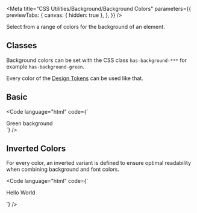 
<Meta
  title="CSS Utilities/Background/Background Colors"
  parameters={{
    previewTabs: {
      canvas: { hidden: true },
    },
  }}
/>

<Banner label="Background Colors" section="CSS Utilities" color="yellow" puzzle />

<Lead>Select from a range of colors for the background of an element.</Lead>

## Classes

Background colors can be set with the CSS class `has-background-***` for example `has-background-green`.

Every color of the [Design Tokens](?path=/docs/foundation-design-tokens--documentation) can be used like that.

<CssBackgroundColors />

## Basic

<Code
  language="html"
  code={`
<div class="has-background-green p-normal">Green background</div>
`}
/>

## Inverted Colors

For every color, an inverted variant is defined to ensure optimal readability when combining background and font colors.

<Code
  language="html"
  code={`
<div class="has-background-primary p-normal">
  <p class="has-text-primary-inverted">Hello World</p>
</div>
`}
/>

<Footer>
  <LinkCards>
    <LinkCard
      pageTitle="Foundation/Colors"
      description="With our colors, we create a brand-specific look & feel. The multi-color approach represents the contemporary and inspiring Baloise we are"
    />
    <LinkCard
      pageTitle="Foundation/Design Tokens"
      description="We use design tokens to replace hard-coded values in order to ensure a better consistency"
    />
  </LinkCards>
</Footer>
